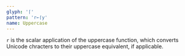 ```yaml
---
glyph: '⌈'
pattern: 'r←⌈y'
name: Uppercase
---
```


`r` is the scalar application of the uppercase function, which converts Unicode chracters to their uppercase equivalent, if applicable.